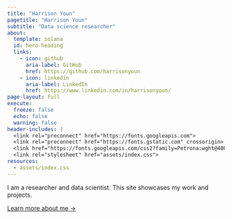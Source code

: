 ```yaml
---
title: "Harrison Youn"
pagetitle: "Harrison Youn"
subtitle: "Data science researcher"
about:
  template: solana
  id: hero-heading
  links:
    - icon: github
      aria-label: GitHub
      href: https://github.com/harrisonyoun
    - icon: linkedin
      aria-label: LinkedIn
      href: https://www.linkedin.com/in/harrisonyoun/
page-layout: full
execute:
  freeze: false
  echo: false
  warning: false
header-includes: |
  <link rel="preconnect" href="https://fonts.googleapis.com">
  <link rel="preconnect" href="https://fonts.gstatic.com" crossorigin>
  <link href="https://fonts.googleapis.com/css2?family=Petrona:wght@400;700&family=Red+Hat+Text:wght@400;700&display=swap" rel="stylesheet">
  <link rel="stylesheet" href="assets/index.css">
resources:
  - assets/index.css
---
```


::: {#hero-heading}

I am a researcher and data scientist. This site showcases my work and projects.

[Learn more about me →](/about){.about-links .subtitle}

:::
